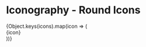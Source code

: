 
<Meta title="Components/Icon/All Round Icons" />

# Iconography - Round Icons

<div className="all-icons">
{Object.keys(icons).map(icon => (<div className="icon-wrapper"><Icon iconName={icon} size="32"/> <span>{icon}</span></div>))}
</div>
<style>
  {`
  .all-icons{
    margin-top: 24px;
    width: 100%;
    display: flex;
    flex-wrap: wrap;

.icon-wrapper{
width: calc(33% - 10px);
margin-bottom: 20px;
margin-right: 10px;
display: flex;
align-items: center;

.icon{
margin-right: 4px;
`}

</style>
